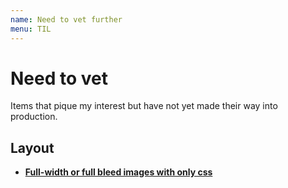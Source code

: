```yaml
---
name: Need to vet further
menu: TIL
---
```


# Need to vet

Items that pique my interest but have not yet made their way into production.

## Layout

- **[Full-width or full bleed images with only css](https://gomakethings.com/full-width-images-with-only-css/)**
